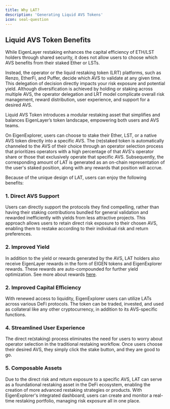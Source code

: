 ```yaml
---
title: Why LAT?
description: 'Generating Liquid AVS Tokens'
icon: seal-question
---
```


## Liquid AVS Token Benefits

While EigenLayer restaking enhances the capital efficiency of ETH/LST holders through shared security, it does not allow users to choose which AVS benefits from their staked Ether or LSTs.

Instead, the operator or the liquid restaking token (LRT) platforms, such as Renzo, EtherFi, and Puffer, decide which AVS to validate at any given time. This delegation of decision directly impacts your risk exposure and potential yield. Although diversification is achieved by holding or staking across multiple AVS, the operator delegation and LRT model complicate overall risk management, reward distribution, user experience, and support for a desired AVS.

Liquid AVS Token introduces a modular restaking asset that simplifies and balances EigenLayer’s token landscape, empowering both users and AVS teams.

On EigenExplorer, users can choose to stake their Ether, LST, or a native AVS token directly into a specific AVS. The (re)staked token is automatically channeled to the AVS of their choice through an operator selection process that prioritizes operators with a high percentage of that AVS's operator share or those that exclusively operate that specific AVS. Subsequently, the corresponding amount of LAT is generated as an on-chain representation of the user's staked position, along with any rewards that position will accrue.

Because of the unique design of LAT, users can enjoy the following benefits:

### 1. Direct AVS Support

Users can directly support the protocols they find compelling, rather than having their staking contributions bundled for general validation and rewarded inefficiently with yields from less attractive projects. This approach allows users to retain direct risk exposure to their chosen AVS, enabling them to restake according to their individual risk and return preferences.

### 2. Improved Yield

In addition to the yield or rewards generated by the AVS, LAT holders also receive EigenLayer rewards in the form of EIGEN tokens and EigenExplorer rewards. These rewards are auto-compounded for further yield optimization. See more about rewards [here](/lat/cost).

### 2. Improved Capital Efficiency

With renewed access to liquidity, EigenExplorer users can utilize LATs across various DeFi protocols. The token can be traded, invested, and used as collateral like any other cryptocurrency, in addition to its AVS-specific functions.

### 4. Streamlined User Experience

The direct re(staking) process eliminates the need for users to worry about operator selection in the traditional restaking workflow. Once users choose their desired AVS, they simply click the stake button, and they are good to go.

### 5. Composable Assets

Due to the direct risk and return exposure to a specific AVS, LAT can serve as a foundational restaking asset in the DeFi ecosystem, enabling the creation of more advanced restaking strategies or products. With EigenExplorer's integrated dashboard, users can create and monitor a real-time restaking portfolio, managing risk exposure all in one place.
